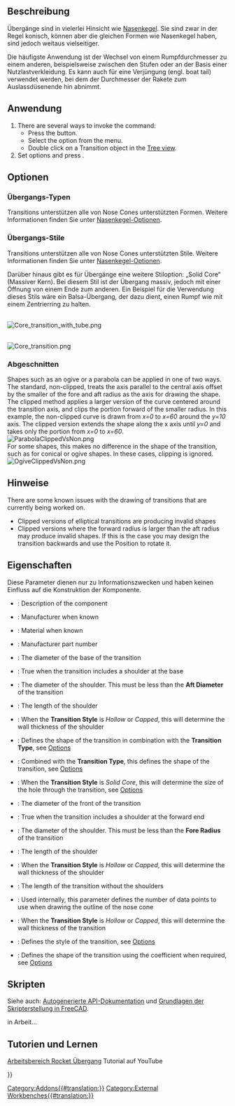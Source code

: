 <languages/>

{{Docnav/de
|[[Rocket_NoseCone/de|NasenKegel]]
|[[Rocket_BodyTube/de|Rumpfrohr]]
|[[Rocket_Workbench/de|Arbeitsbereich Rocket]]
|IconL=Rocket_NoseCone.svg
|IconR=Rocket_BodyTube.svg
|IconC=RocketWorkbench.svg
}}

{{GuiCommand/de
|Name=Rocket Transition
|Name/de=Rocket Übergang
|MenuLocation=Rakete → Übergang
|Workbenches=[[Rocket_Workbench/de|Arbeitsbereich Rocket]]
|Version=0.19
}}

<span id="Description"></span>
==Beschreibung==

Übergänge sind in vielerlei Hinsicht wie [[Rocket_NoseCone/de|Nasenkegel]]. Sie sind zwar in der Regel konisch, können aber die gleichen Formen wie Nasenkegel haben, sind jedoch weitaus vielseitiger.

Die häufigste Anwendung ist der Wechsel von einem Rumpfdurchmesser zu einem anderen, beispielsweise zwischen den Stufen oder an der Basis einer Nutzlastverkleidung. Es kann auch für eine Verjüngung (engl. boat tail) verwendet werden, bei dem der Durchmesser der Rakete zum Auslassdüsenende hin abnimmt.

<span id="Usage"></span>
==Anwendung==

# There are several ways to invoke the command: 
#* Press the {{Button|[[Image:Rocket_Transition.svg|16px]] [[Rocket_Transition|Transition]]}} button.
#* Select the {{MenuCommand|Rocket → [[Image:Rocket_Transition.svg|16px]] Transition}} option from the menu.
#* Double click on a Transition object in the [[Tree_view|Tree view]].
# Set options and press {{Button|OK}}.

<span id="Options"></span>
==Optionen==

<span id="Transition_Types"></span>
=== Übergangs-Typen ===

Transitions unterstützen alle von Nose Cones unterstützten Formen. Weitere Informationen finden Sie unter [[Rocket_NoseCone/de#Optionen|Nasenkegel-Optionen]].

<span id="Transition_Styles"></span>
===Übergangs-Stile===

Transitions unterstützen alle von Nose Cones unterstützten Stile. Weitere Informationen finden Sie unter [[Rocket_NoseCone/de#Optionen|Nasenkegel-Optionen]].

Darüber hinaus gibt es für Übergänge eine weitere Stiloption: „Solid Core“ (Massiver Kern). Bei diesem Stil ist der Übergang massiv, jedoch mit einer Öffnung von einem Ende zum anderen. Ein Beispiel für die Verwendung dieses Stils wäre ein Balsa-Übergang, der dazu dient, einen Rumpf wie mit einem Zentrierring zu halten.

<br>
[[File:Core_transition_with_tube.png]]
{{Caption|Übergang mit hinterer Schulter, die einen Körperring hält}}

<br>
[[File:Core_transition.png]]
{{Caption|Transition with fore and aft shoulders showing the internal core}}

<span id="Clipped"></span>
===Abgeschnitten===

Shapes such as an ogive or a parabola can be applied in one of two ways. The standard, non-clipped, treats the axis parallel to the central axis offset by the smaller of the fore and aft radius as the axis for drawing the shape. The clipped method applies a larger version of the curve centered around the transition axis, and clips the portion forward of the smaller radius. In this example, the non-clipped curve is drawn from ''x=0'' to ''x=60'' around the ''y=10'' axis. The clipped version extends the shape along the x axis until ''y=0'' and takes only the portion from ''x=0'' to ''x=60''.<br>

[[File:ParabolaClippedVsNon.png]]
{{Caption|Clipped and non-clipped curves for a parabolic transition}}<br>

For some shapes, this makes no difference in the shape of the transition, such as for conical or ogive shapes. In these cases, clipping is ignored.<br>

[[File:OgiveClippedVsNon.png]]
{{Caption|Clipped and non-clipped curves for an ogive transition}}<br>

<span id="Notes"></span>
==Hinweise==

There are some known issues with the drawing of transitions that are currently being worked on.
* Clipped versions of elliptical transitions are producing invalid shapes
* Clipped versions where the forward radius is larger than the aft radius may produce invalid shapes. If this is the case you may design the transition backwards and use the Position to rotate it.

<span id="Properties"></span>
==Eigenschaften==

{{TitleProperty|Rocket Komponenten}}

Diese Parameter dienen nur zu Informationszwecken und haben keinen Einfluss auf die Konstruktion der Komponente.

* {{PropertyData|Description}}: Description of the component
* {{PropertyData|Manufacturer}}: Manufacturer when known
* {{PropertyData|Material}}: Material when known
* {{PropertyData|Part Number}}: Manufacturer part number

{{TitleProperty|Übergang}}

* {{PropertyData|Aft Diameter}}: The diameter of the base of the transition
* {{PropertyData|Aft Shoulder}}: True when the transition includes a shoulder at the base
* {{PropertyData|Aft Shoulder Diameter}}: The diameter of the shoulder. This must be less than the '''Aft Diameter''' of the transition
* {{PropertyData|Aft Shoulder Length}}: The length of the shoulder
* {{PropertyData|Aft Shoulder Thickness}}: When the '''Transition Style''' is ''Hollow'' or ''Capped'', this will determine the wall thickness of the shoulder
* {{PropertyData|Clipped}}: Defines the shape of the transition in combination with the '''Transition Type''', see [[#Options|Options]]
* {{PropertyData|Coefficient}}: Combined with the '''Transition Type''', this defines the shape of the transition, see [[#Options|Options]]
* {{PropertyData|Core Diameter}}: When the '''Transition Style''' is ''Solid Core'', this will determine the size of the hole through the transition, see [[#Options|Options]]
* {{PropertyData|Fore Diameter}}: The diameter of the front of the transition
* {{PropertyData|Fore Shoulder}}: True when the transition includes a shoulder at the forward end
* {{PropertyData|Fore Shoulder Diameter}}: The diameter of the shoulder. This must be less than the '''Fore Radius''' of the transition
* {{PropertyData|Fore Shoulder Length}}: The length of the shoulder
* {{PropertyData|Fore Shoulder Thickness}}: When the '''Transition Style''' is ''Hollow'' or ''Capped'', this will determine the wall thickness of the shoulder
* {{PropertyData|Length}}: The length of the transition without the shoulders
* {{PropertyData|Resolution}}: Used internally, this parameter defines the number of data points to use when drawing the outline of the nose cone
* {{PropertyData|Thickness}}: When the '''Transition Style''' is ''Hollow'' or ''Capped'', this will determine the wall thickness of the transition
* {{PropertyData|Transition Style}}: Defines the style of the transition, see [[#Options|Options]]
* {{PropertyData|Transition Type}}: Defines the shape of the transition using the coefficient when required, see [[#Options|Options]]

<span id="Scripting"></span>
==Skripten==

<div class="mw-translate-fuzzy">
Siehe auch: [https://freecad.github.io/SourceDoc/ Autogenerierte API-Dokumentation] und [[FreeCAD_Scripting_Basics/de|Grundlagen der Skripterstellung in FreeCAD]].
</div>

in Arbeit...

<span id="Tutorials_and_Learning"></span>
== Tutorien und Lernen ==

[https://youtu.be/O5Ze4MYAHNA Arbeitsbereich Rocket Übergang] Tutorial auf YouTube


{{Docnav/de
|[[Rocket_NoseCone/de|NasenKegel]]
|[[Rocket_BodyTube/de|Rumpfrohr]]
|[[Rocket_Workbench/de|Arbeitsbereich Rocket]]
|IconL=Rocket_NoseCone.svg
|IconR=Rocket_BodyTube.svg
|IconC=RocketWorkbench.svg
}}

{{Userdocnavi{{#translation:}}}}
[[Category:Addons{{#translation:}}]]
[[Category:External Workbenches{{#translation:}}]]